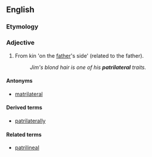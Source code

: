 ==English==
===Etymology===
{{prefix|patri|lateral}}

===Adjective===
{{en-adj}}

# From kin 'on the [[father]]'s side' (related to the father).
#:''Jim's blond hair is one of his '''patrilateral''' traits.''

====Antonyms====
*[[matrilateral]]

====Derived terms====
*[[patrilaterally]]

====Related terms====
*[[patrilineal]]